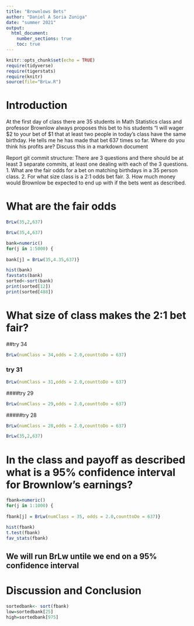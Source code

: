 ```yaml
---
title: "Brownlows Bets"
author: "Daniel A Soria Zuniga"
date: "summer 2021"
output: 
  html_document:
    number_sections: true
    toc: true
---
```


```r
knitr::opts_chunk$set(echo = TRUE)
require(tidyverse)
require(tigerstats)
require(knitr)
source(file="BrLw.R")
```


<!-- We recommend you use git branches -- create a separate branch for each major section i.e. Introduction, Methods, Results, Inferential Results, and Discussion and Conclusions - leave the YAML block untouched until the final merge where you put in your own name !-->

# Introduction

<!--In this section you explain what you are trying to show.  Where did the data come from?  What is the research or other question you are trying to answer?!-->

 At the first day of class there are 35 students in Math Statistics class and professor Brownlow always proposes this bet to his students "I will wager $2 to your bet of $1 that at least two people in today's class have  the same birthday.  He tells me he has made that bet 637 times so far. Where do you think his profits are? Discuss this in a markdown document
 
Report git commit structure:
There are 3 questions and there should be at least 3 separate commits, at least one dealing with each of the 3 questions.
1. What are the fair odds for a bet on matching birthdays in a 35 person class.
2. For what size class is a 2:1 odds bet fair.
3. How much money would Brownlow be expected to end up with if the bets went as described.

# What are the fair odds  


<!--Decide on your methods:  In this section explain the approach you will take to attack the issue --- how will you decide on a likely estimate of professor Brownlow's earnings or losses after 637 bets. Also explain how you construct a 95% confidence interval about your estimate of his winnings !-->

```r
BrLw(35,2,637)
```

```r
BrLw(35,4,637)
```


```r
bank=numeric()
for(j in 1:5000) {
  
bank[j] = BrLw(35,4.35,637)}
```

```r
hist(bank)
favstats(bank)
sorted<-sort(bank)
print(sorted[12])
print(sorted[488])

```






# What size of class makes the 2:1 bet fair?  
<!--Explain and display the results of your method of coming up with the estimate of professor Brownlows betting profits!-->

##try 34
```r
BrLw(numClass = 34,odds = 2.0,counttoDo = 637)
```

### try 31
```r
BrLw(numClass = 31,odds = 2.0,counttoDo = 637)
```
####try 29
```r
BrLw(numClass = 29,odds = 2.0,counttoDo = 637)
```
#####try 28
```r
BrLw(numClass = 28,odds = 2.0,counttoDo = 637)
```

```r
BrLw(35,2,637)
```


# In the class and payoff as described what is a 95% confidence interval for Brownlow's earnings?
  
<!--Explain and display your method of coming up with a 95% confidence interval of  professor Brownlows winnings (or losings)-->

```r
fbank=numeric()
for(j in 1:1000) {
  
fbank[j] = BrLw(numClass = 35, odds = 2.0,counttoDo = 637)}
```

```r
hist(fbank)
t.test(fbank)
fav_stats(fbank)
```

## We will run BrLw untile we end on a 95% confidence interval
# Discussion and Conclusion

```r
sortedbank<- sort(fbank)
low=sortedbank[25]
high=sortedbank[975]
```



<!--Discussion and conclusion here.  If professor Brownlow is consistantly making or losing money how could he change his payout so that his profits center on zero?  Also discuss what size his class should be in order to have his current scheme balance at zero profit.!-->

